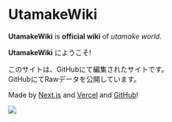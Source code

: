 
# UtamakeWiki

**UtamakeWiki** is **official wiki** of *utamake world*.

**UtamakeWiki** にようこそ!

このサイトは、GitHubにて編集されたサイトです。  
GitHubにてRawデータを公開しています。

Made by [Next.js](https://nextjs.org) and [Vercel](https://vercel.com) and [GitHub](https://github.coom)!

<Bleed>
  <Image src="/demo.png" width={2288} height={1974} layout="intrinsic" />
</Bleed>
